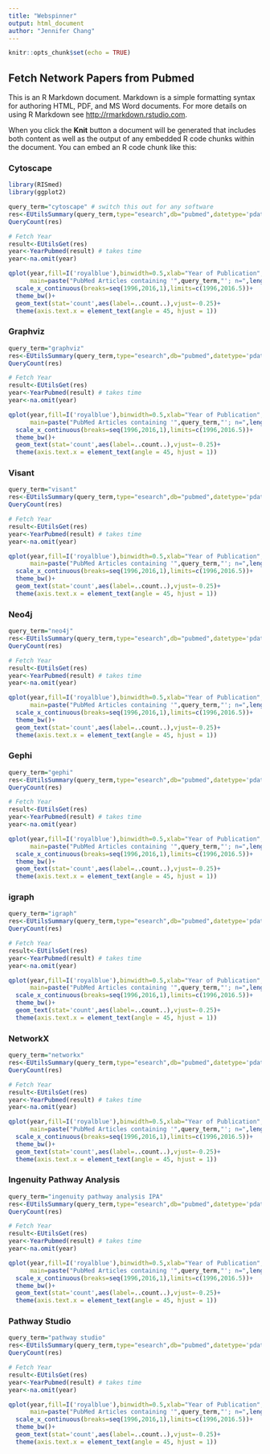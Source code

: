 ```yaml
---
title: "Webspinner"
output: html_document
author: "Jennifer Chang"
---
```


```r
knitr::opts_chunk$set(echo = TRUE)
```

## Fetch Network Papers from Pubmed

This is an R Markdown document. Markdown is a simple formatting syntax for authoring HTML, PDF, and MS Word documents. For more details on using R Markdown see <http://rmarkdown.rstudio.com>.

When you click the **Knit** button a document will be generated that includes both content as well as the output of any embedded R code chunks within the document. You can embed an R code chunk like this:

### Cytoscape
```r
library(RISmed)
library(ggplot2)

query_term="cytoscape" # switch this out for any software
res<-EUtilsSummary(query_term,type="esearch",db="pubmed",datetype='pdat',mindate=1996,maxdate=2017,retmax=1000)
QueryCount(res)

# Fetch Year
result<-EUtilsGet(res)
year<-YearPubmed(result) # takes time
year<-na.omit(year)

qplot(year,fill=I('royalblue'),binwidth=0.5,xlab="Year of Publication",ylab="Number of papers",
      main=paste("PubMed Articles containing '",query_term,"'; n=",length(year),sep=""))+
  scale_x_continuous(breaks=seq(1996,2016,1),limits=c(1996,2016.5))+
  theme_bw()+
  geom_text(stat='count',aes(label=..count..),vjust=-0.25)+
  theme(axis.text.x = element_text(angle = 45, hjust = 1))
```

### Graphviz

```r

query_term="graphviz"
res<-EUtilsSummary(query_term,type="esearch",db="pubmed",datetype='pdat',mindate=1996,maxdate=2017,retmax=1000)
QueryCount(res)

# Fetch Year
result<-EUtilsGet(res)
year<-YearPubmed(result) # takes time
year<-na.omit(year)

qplot(year,fill=I('royalblue'),binwidth=0.5,xlab="Year of Publication",ylab="Number of papers",
      main=paste("PubMed Articles containing '",query_term,"'; n=",length(year),sep=""))+
  scale_x_continuous(breaks=seq(1996,2016,1),limits=c(1996,2016.5))+
  theme_bw()+
  geom_text(stat='count',aes(label=..count..),vjust=-0.25)+
  theme(axis.text.x = element_text(angle = 45, hjust = 1))
```

### Visant

```r

query_term="visant"
res<-EUtilsSummary(query_term,type="esearch",db="pubmed",datetype='pdat',mindate=1996,maxdate=2017,retmax=1000)
QueryCount(res)

# Fetch Year
result<-EUtilsGet(res)
year<-YearPubmed(result) # takes time
year<-na.omit(year)

qplot(year,fill=I('royalblue'),binwidth=0.5,xlab="Year of Publication",ylab="Number of papers",
      main=paste("PubMed Articles containing '",query_term,"'; n=",length(year),sep=""))+
  scale_x_continuous(breaks=seq(1996,2016,1),limits=c(1996,2016.5))+
  theme_bw()+
  geom_text(stat='count',aes(label=..count..),vjust=-0.25)+
  theme(axis.text.x = element_text(angle = 45, hjust = 1))
```

### Neo4j

```r

query_term="neo4j"
res<-EUtilsSummary(query_term,type="esearch",db="pubmed",datetype='pdat',mindate=1996,maxdate=2017,retmax=1000)
QueryCount(res)

# Fetch Year
result<-EUtilsGet(res)
year<-YearPubmed(result) # takes time
year<-na.omit(year)

qplot(year,fill=I('royalblue'),binwidth=0.5,xlab="Year of Publication",ylab="Number of papers",
      main=paste("PubMed Articles containing '",query_term,"'; n=",length(year),sep=""))+
  scale_x_continuous(breaks=seq(1996,2016,1),limits=c(1996,2016.5))+
  theme_bw()+
  geom_text(stat='count',aes(label=..count..),vjust=-0.25)+
  theme(axis.text.x = element_text(angle = 45, hjust = 1))
```

### Gephi

```r

query_term="gephi"
res<-EUtilsSummary(query_term,type="esearch",db="pubmed",datetype='pdat',mindate=1996,maxdate=2017,retmax=1000)
QueryCount(res)

# Fetch Year
result<-EUtilsGet(res)
year<-YearPubmed(result) # takes time
year<-na.omit(year)

qplot(year,fill=I('royalblue'),binwidth=0.5,xlab="Year of Publication",ylab="Number of papers",
      main=paste("PubMed Articles containing '",query_term,"'; n=",length(year),sep=""))+
  scale_x_continuous(breaks=seq(1996,2016,1),limits=c(1996,2016.5))+
  theme_bw()+
  geom_text(stat='count',aes(label=..count..),vjust=-0.25)+
  theme(axis.text.x = element_text(angle = 45, hjust = 1))
```


### igraph

```r

query_term="igraph"
res<-EUtilsSummary(query_term,type="esearch",db="pubmed",datetype='pdat',mindate=1996,maxdate=2017,retmax=1000)
QueryCount(res)

# Fetch Year
result<-EUtilsGet(res)
year<-YearPubmed(result) # takes time
year<-na.omit(year)

qplot(year,fill=I('royalblue'),binwidth=0.5,xlab="Year of Publication",ylab="Number of papers",
      main=paste("PubMed Articles containing '",query_term,"'; n=",length(year),sep=""))+
  scale_x_continuous(breaks=seq(1996,2016,1),limits=c(1996,2016.5))+
  theme_bw()+
  geom_text(stat='count',aes(label=..count..),vjust=-0.25)+
  theme(axis.text.x = element_text(angle = 45, hjust = 1))
```


### NetworkX

```r

query_term="networkx"
res<-EUtilsSummary(query_term,type="esearch",db="pubmed",datetype='pdat',mindate=1996,maxdate=2017,retmax=1000)
QueryCount(res)

# Fetch Year
result<-EUtilsGet(res)
year<-YearPubmed(result) # takes time
year<-na.omit(year)

qplot(year,fill=I('royalblue'),binwidth=0.5,xlab="Year of Publication",ylab="Number of papers",
      main=paste("PubMed Articles containing '",query_term,"'; n=",length(year),sep=""))+
  scale_x_continuous(breaks=seq(1996,2016,1),limits=c(1996,2016.5))+
  theme_bw()+
  geom_text(stat='count',aes(label=..count..),vjust=-0.25)+
  theme(axis.text.x = element_text(angle = 45, hjust = 1))
```

### Ingenuity Pathway Analysis

```r
query_term="ingenuity pathway analysis IPA"
res<-EUtilsSummary(query_term,type="esearch",db="pubmed",datetype='pdat',mindate=1996,maxdate=2017,retmax=1000)
QueryCount(res)

# Fetch Year
result<-EUtilsGet(res)
year<-YearPubmed(result) # takes time
year<-na.omit(year)

qplot(year,fill=I('royalblue'),binwidth=0.5,xlab="Year of Publication",ylab="Number of papers",
      main=paste("PubMed Articles containing '",query_term,"'; n=",length(year),sep=""))+
  scale_x_continuous(breaks=seq(1996,2016,1),limits=c(1996,2016.5))+
  theme_bw()+
  geom_text(stat='count',aes(label=..count..),vjust=-0.25)+
  theme(axis.text.x = element_text(angle = 45, hjust = 1))
```

### Pathway Studio

```r

query_term="pathway studio"
res<-EUtilsSummary(query_term,type="esearch",db="pubmed",datetype='pdat',mindate=1996,maxdate=2017,retmax=1000)
QueryCount(res)

# Fetch Year
result<-EUtilsGet(res)
year<-YearPubmed(result) # takes time
year<-na.omit(year)

qplot(year,fill=I('royalblue'),binwidth=0.5,xlab="Year of Publication",ylab="Number of papers",
      main=paste("PubMed Articles containing '",query_term,"'; n=",length(year),sep=""))+
  scale_x_continuous(breaks=seq(1996,2016,1),limits=c(1996,2016.5))+
  theme_bw()+
  geom_text(stat='count',aes(label=..count..),vjust=-0.25)+
  theme(axis.text.x = element_text(angle = 45, hjust = 1))
```